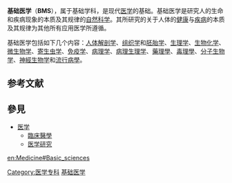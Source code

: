 {{medical}}
{{醫學}}
'''基础医学'''（'''BMS'''），属于基础学科，是现代[[医学|医学]]的基础。基础医学是研究人的生命和疾病现象的本质及其规律的[[自然科学|自然科学]]。其所研究的关于人体的[[健康|健康]]与[[疾病|疾病]]的本质及其规律为其他所有应用医学所遵循。

基础医学包括如下几个内容：[[人体解剖学|人体解剖学]]、[[组织学|组织学]]和[[胚胎学|胚胎学]]、[[生理学|生理学]]、[[生物化学|生物化学]]、[[微生物学|微生物学]]、[[寄生虫学|寄生虫学]]、[[免疫学|免疫学]]、[[病理学|病理学]]、[[病理生理学|病理生理学]]、[[藥理學|藥理學]]、[[毒理學|毒理學]]、[[分子生物学|分子生物学]]、[[神經生物学|神經生物学]]和[[流行病學|流行病學]]。
== 参考文献 ==
{{Reflist}}

== 參見 ==
{{Portal|医学|生物学}}
* [[医学|医学]]
** [[臨床醫學|臨床醫學]]
** [[医学研究|医学研究]]

[[Category:医学专科|Category:医学专科]]
[[Category:基础医学|]]

[[en:Medicine#Basic_sciences|en:Medicine#Basic_sciences]]

{{med-stub}}